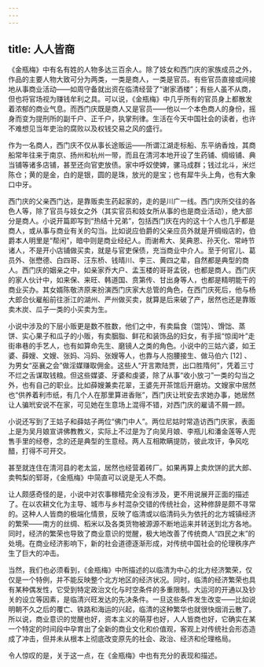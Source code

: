 ```yaml
---
---
---
```

title: 人人皆商
---




《金瓶梅》中有名有姓的人物多达三百余人。除了妓女和西门庆的家族成员之外，作品的主要人物大致可分为两类，一类是商人，一类是官员。有些官员直接或间接地从事商业活动——如周守备就出资在临清经营了“谢家酒楼”；有些人虽不从商，但也将官场视为赚钱牟利之具。可以说，《金瓶梅》中几乎所有的官员身上都散发着浓郁的商业气息。而西门庆既是商人又是官员——他以一个本色商人的身份，摇身而变为提刑所的副千户、正千户，执掌刑律。生活在今天中国社会的读者，也许不难想见当年吏治的腐败以及权钱交易之风的盛行。

作为一名商人，西门庆不仅从事长途贩运——所谓江湖走标船、东平纳香烛，其商船常年往来于南京、扬州和杭州一带，而且在清河本地开设了生药铺、绸缎铺、典当铺等诸多店铺，甚至还向官吏放债。家中呼奴使婢，骡马成群；钱过北斗，米烂陈仓；黄的是金，白的是银，圆的是珠，放光的是宝；也有犀牛头上角，也有大象口中牙。

西门庆的父亲西门达，是靠贩卖生药起家的，走的是川广一线。西门庆所交往的各色人等，除了官员与妓女之外（其实官员和妓女所从事的也是商业活动），绝大部分是商人。小说开篇即写到“热结十兄弟”，包括西门庆在内的这十个人也几乎都是商人，或从事与商业有关的勾当。比如说应伯爵的父亲应员外就是开绸缎店的，伯爵本人明里是“帮闲”，暗中则是商业经纪人。而谢希大、吴典恩、孙天化、常峙节诸人，不是开小店铺做买卖，就是与官吏保债，充当商业中介人。至于何官儿、葛员外、张懋德、白四哥、汪东桥、钱晴川、李三、黄四之辈，自然都是典型的商人。西门庆的姻亲之中，如亲家乔大户、孟玉楼的哥哥孟锐，也都是商人。西门庆的家人伙计中，如来保、来旺、韩道国、贲第传、甘出身等人，也都是精明能干的商业买办。其女婿陈敬济原来扮演西门庆家大总管的角色，在西门庆死后，他与杨大郎合伙雇船前往浙江的湖州、严州做买卖，就算是后来破了产，居然也还是靠贩卖木炭、瓜子一类的小买卖为生。

小说中涉及的下层小贩更是数不胜数，他们之中，有卖扁食（馄饨）、馉饳、蒸饼、实心果子和瓜子的小贩，有卖胭脂、鲜花和装饰品的妇女，有手摇“惊闺叶”走街串巷的手艺人，也有如算命先生、磨镜人之类的角色。小说中的三姑六婆，如王婆、薛嫂、文嫂、张妈、冯妈、张嫂等人，也靠与人抱腰接生、做马伯六 [12] 、为男女“巫襄之会”做淫媒赚取佣金。这些人“开言欺陆贾，出口胜隋何”，凭着三寸不烂之舌谋取钱粮。但这些媒婆、牙婆和虔婆，除了从事“收小放刁”一类的勾当之外，也有自己的职业。比如薛嫂兼卖花翠，王婆先开茶馆后开磨坊。文嫂家中居然也“供养着利市纸，有几个人在那里算进香账”，西门庆让玳安去求她办事，她居然让人骗玳安说不在家，可见她在生意场上混得不错，对西门庆的雇请不屑一顾。

小说还写到了王姑子和薛姑子两位“佛门中人”。两位尼姑时常造访西门庆家，表面上是为吴月娘宣讲佛教教义，实际上不过是为了向吴月娘、李瓶儿和潘金莲等人兜售手里的经卷，念的还是典型的生意经。两人互相欺瞒提防，彼此攻讦，争风吃醋，打得不可开交。

甚至就连住在清河县的老太监，居然也经营着砖厂。如果再算上卖炊饼的武大郎、卖鸭梨的郓哥，《金瓶梅》中简直可以说是无人不商。

让人颇感奇怪的是，小说中对农事稼穑完全没有涉及，更不用说展开正面的描述了。在以农耕文化为主导、城市与乡村混杂交错的传统社会，这种修辞是颇不寻常的。这种人人皆商的极端化情景，反映了临清或以临清码头为依托的北方城镇经济的繁荣——南方的丝绸、稻米以及各类货物被源源不断地运来并转送到北方各地。同时，经济的繁荣也导致了商业意识的觉醒，极大地改善了传统商人“四民之末”的处境。在商业经济影响下，新的社会道德逐渐形成，对传统中国社会的伦理秩序产生了巨大的冲击。

当然，我们也必须看到，《金瓶梅》中所描述的以临清为中心的北方经济繁荣，仅仅是一个特例，并不能反映整个北方地区的经济状况。同时，临清的经济繁荣也具有某种偶发性，它受到特定政治文化与时空条件的多重限制。大运河的开通以及钞关的设立等因素，是临清兴旺发达的先决条件。一旦这些条件发生改变——比如说明朝不久之后的覆亡、铁路和海运的兴起，临清的这种繁华也就很快烟消云散了。所以说，商业意识的觉醒也好，资本主义的萌芽也好，人人皆商也好，它确实在某一个特定的时间段中孕育出了全新的商业文化和价值观，客观上对传统社会形态造成了冲击，但并未从根本上彻底改变原先的社会、政治、经济和伦理格局。

令人惊叹的是，关于这一点，在《金瓶梅》中也有充分的表现和描述。
